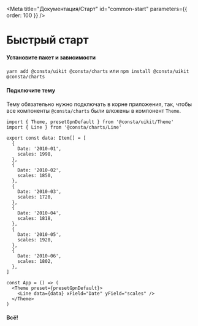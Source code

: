 
<Meta title="Документация/Старт" id="common-start" parameters={{ order: 100 }} />

# Быстрый старт

#### Установите пакет и зависимости

`yarn add @consta/uikit @consta/charts` или `npm install @consta/uikit @consta/charts`

#### Подключите тему

Тему обязательно нужно подключать в корне приложения, так, чтобы все компоненты `@consta/charts` были вложены в компонент `Theme`.

```tsx
import { Theme, presetGpnDefault } from '@consta/uikit/Theme'
import { Line } from '@consta/charts/Line'

export const data: Item[] = [
  {
    Date: '2010-01',
    scales: 1998,
  },
  {
    Date: '2010-02',
    scales: 1850,
  },
  {
    Date: '2010-03',
    scales: 1720,
  },
  {
    Date: '2010-04',
    scales: 1818,
  },
  {
    Date: '2010-05',
    scales: 1920,
  },
  {
    Date: '2010-06',
    scales: 1802,
  },
]

const App = () => (
  <Theme preset={presetGpnDefault}>
    <Line data={data} xField="Date" yField="scales" />
  </Theme>
)
```

#### Всë!
